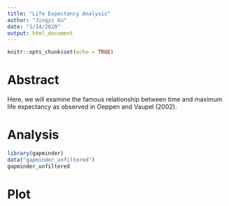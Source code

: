 ```yaml
---
title: "Life Expectancy Analysis"
author: "Jingyi Xu"
date: "1/14/2020"
output: html_document
---
```


```r
knitr::opts_chunk$set(echo = TRUE)
```

# Abstract

Here, we will examine the famous relationship between time and maximum life expectancy as observed in Oeppen and Vaupel (2002).

# Analysis

```r
library(gapminder)
data("gapminder_unfiltered")
gapminder_unfiltered
```

# Plot

